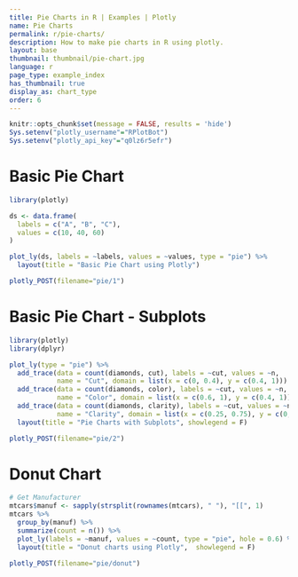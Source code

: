 ```yaml
---
title: Pie Charts in R | Examples | Plotly
name: Pie Charts
permalink: r/pie-charts/
description: How to make pie charts in R using plotly.
layout: base
thumbnail: thumbnail/pie-chart.jpg
language: r
page_type: example_index
has_thumbnail: true
display_as: chart_type
order: 6
---
```


```r
knitr::opts_chunk$set(message = FALSE, results = 'hide')
Sys.setenv("plotly_username"="RPlotBot")
Sys.setenv("plotly_api_key"="q0lz6r5efr")
```

# Basic Pie Chart

```r
library(plotly)

ds <- data.frame(
  labels = c("A", "B", "C"),
  values = c(10, 40, 60)
)

plot_ly(ds, labels = ~labels, values = ~values, type = "pie") %>%
  layout(title = "Basic Pie Chart using Plotly")
```

```r
plotly_POST(filename="pie/1")
```

# Basic Pie Chart - Subplots

```r
library(plotly)
library(dplyr)

plot_ly(type = "pie") %>%
  add_trace(data = count(diamonds, cut), labels = ~cut, values = ~n,
            name = "Cut", domain = list(x = c(0, 0.4), y = c(0.4, 1))) %>%
  add_trace(data = count(diamonds, color), labels = ~cut, values = ~n,
            name = "Color", domain = list(x = c(0.6, 1), y = c(0.4, 1))) %>%
  add_trace(data = count(diamonds, clarity), labels = ~cut, values = ~n,
            name = "Clarity", domain = list(x = c(0.25, 0.75), y = c(0, 0.6))) %>%
  layout(title = "Pie Charts with Subplots", showlegend = F)
```

```r
plotly_POST(filename="pie/2")
```

# Donut Chart

```r
# Get Manufacturer
mtcars$manuf <- sapply(strsplit(rownames(mtcars), " "), "[[", 1)
mtcars %>%
  group_by(manuf) %>%
  summarize(count = n()) %>%
  plot_ly(labels = ~manuf, values = ~count, type = "pie", hole = 0.6) %>%
  layout(title = "Donut charts using Plotly",  showlegend = F)
```

```r
plotly_POST(filename="pie/donut")
```


